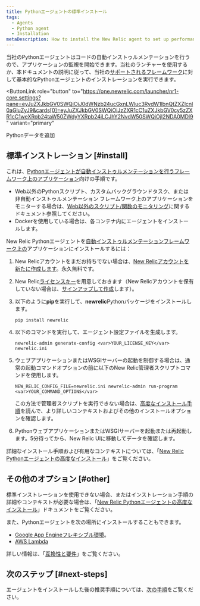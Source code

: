 ```yaml
---
title: Pythonエージェントの標準インストール
tags:
  - Agents
  - Python agent
  - Installation
metaDescription: How to install the New Relic agent to set up performance monitoring for a Python application.
---
```


当社のPythonエージェントはコードの自動インストゥルメンテーションを行うので、アプリケーションの監視を開始できます。当社のランチャーを使用するか、本ドキュメントの説明に従って、当社の[サポートされるフレームワーク](/docs/agents/python-agent/getting-started/instrumented-python-packages)に対して基本的なPythonエージェントのインストレーションを実行できます。

<ButtonLink
  role="button"
  to="https://one.newrelic.com/launcher/nr1-core.settings?pane=eyJuZXJkbGV0SWQiOiJ0dWNzb24ucGxnLWluc3RydW1lbnQtZXZlcnl0aGluZyJ9&cards[0]=eyJuZXJkbGV0SWQiOiJzZXR1cC1uZXJkbGV0cy5zZXR1cC1weXRob24taW50ZWdyYXRpb24iLCJhY2NvdW50SWQiOjI2NDA0MDl9"
  variant="primary"
>
  Pythonデータを追加
</ButtonLink>

## 標準インストレーション [#install]

これは、[Pythonエージェントが自動インストゥルメンテーションを行うフレームワーク上のアプリケーション](/docs/agents/python-agent/getting-started/instrumented-python-packages)向けの手順です。

* Web以外のPythonスクリプト、カスタムバックグラウンドタスク、または非自動インストゥルメンテーション フレームワーク上のアプリケーションをモニターする場合は、[Web以外のスクリプト/関数のモニタリング](/docs/agents/python-agent/supported-features/python-background-tasks)に関するドキュメント参照してください。
* Dockerを使用している場合は、各コンテナ内にエージェントをインストールします。

New Relic Pythonエージェントを[自動インストゥルメンテーションフレームワーク上の](/docs/agents/python-agent/getting-started/instrumented-python-packages)アプリケーションにインストールするには：

1. New Relicアカウントをまだお持ちでない場合は、[New Relicアカウントを新たに作成します](https://newrelic.com/signup)。永久無料です。

2. New Relic[ライセンスキー](/docs/subscriptions/license-key)を用意しておきます（New Relicアカウントを保有していない場合は、[サインアップして作成](https://newrelic.com/signup)します）。

3. 以下のように**pip**を実行して、**newrelic**Pythonパッケージをインストールします。

   ```
   pip install newrelic
   ```

4. 以下のコマンドを実行して、エージェント設定ファイルを生成します。

   ```
   newrelic-admin generate-config <var>YOUR_LICENSE_KEY</var> newrelic.ini
   ```

5. ウェブアプリケーションまたはWSGIサーバーの起動を制御する場合は、通常の起動コマンドオプションの前に以下のNew Relic管理者スクリプトコマンドを使用します。

   ```
   NEW_RELIC_CONFIG_FILE=newrelic.ini newrelic-admin run-program <var>YOUR_COMMAND_OPTIONS</var>
   ```

   この方法で管理者スクリプトを実行できない場合は、[高度なインストール手順](/docs/agents/python-agent/installation-configuration/python-agent-installation)を読んで、より詳しいコンテキストおよびその他のインストールオプションを確認します。

6. PythonウェブアプリケーションまたはWSGIサーバーを起動または再起動します。5分待ってから、New Relic UIに移動してデータを確認します。

詳細なインストール手順および有用なコンテキストについては、「[New Relic Pythonエージェントの高度なインストール](/docs/agents/python-agent/installation-configuration/python-agent-installation)」をご覧ください。

## その他のオプション [#other]

標準インストレーションを使用できない場合、またはインストレーション手順の詳細やコンテキストが必要な場合は、「[New Relic Pythonエージェントの高度なインストール](/docs/agents/python-agent/installation-configuration/python-agent-installation)」ドキュメントをご覧ください。

また、Pythonエージェントを次の場所にインストールすることもできます。

* [Google App Engineフレキシブル環境](/docs/agents/python-agent/hosting-services/install-new-relic-python-agent-gae-flexible-environment)。
* [AWS Lambda](/docs/serverless-function-monitoring/aws-lambda-monitoring/enable-lambda-monitoring/instrument-example/)

詳しい情報は、「[互換性と要件](/docs/agents/python-agent/getting-started/compatibility-requirements-python-agent)」をご覧ください。

## 次のステップ [#next-steps]

エージェントをインストールした後の推奨手順については、[次の手順](/docs/agents/python-agent/installation-configuration/python-agent-installation#next-steps)をご覧ください。